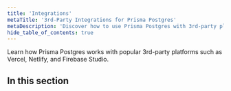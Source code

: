 ```yaml
---
title: 'Integrations'
metaTitle: '3rd-Party Integrations for Prisma Postgres'
metaDescription: 'Discover how to use Prisma Postgres with 3rd-party platforms like Vercel, Netlify, and Firebase Studio.'
hide_table_of_contents: true
---
```


Learn how Prisma Postgres works with popular 3rd-party platforms such as Vercel, Netlify, and Firebase Studio.

## In this section

<Subsections />
